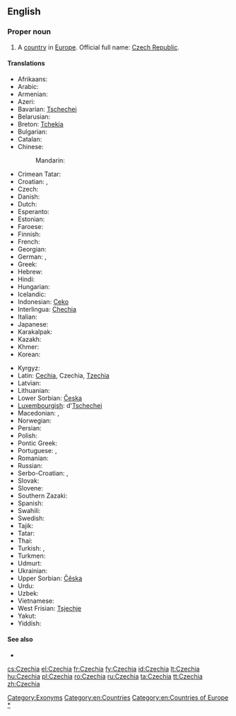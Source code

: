 ==English==
{{wikipedia}}
{{wikipedia|Czech Republic}}
{{wikipedia|Name of the Czech Republic}}

===Proper noun===
{{en-proper noun}}

# A [[country]] in [[Europe]]. Official full name: [[Czech Republic]].

====Translations====
{{trans-top|country in Europe}}
* Afrikaans: {{t-|af|Tsjeggië|xs=Afrikaans}}
* Arabic: {{t-|ar|التشيك|m|tr=al-tshiik}}
* Armenian: {{t-|hy|Չեխիա|tr=Čexia}}
* Azeri: {{t+|az|Çexiya|xs=Azeri}}
* Bavarian: [[Tschechei]]
* Belarusian: {{t-|be|Чэхія|f|tr=Čéxija|xs=Belarusian}}
* Breton: [[Tchekia]]
* Bulgarian: {{t+|bg|Чехия|f|tr=Čéxija}}
* Catalan: {{t+|ca|Txèquia|f}}
* Chinese:
*: Mandarin: {{t-|cmn|捷克|tr=Jiékè|sc=Hani}}
* Crimean Tatar: {{tø|crh|Çehiya}}
* Croatian: {{t+|hr|Češka|f}}, {{t-|hr|Republika Češka|f}}
* Czech: {{t+|cs|Česko|n}}
* Danish: {{t+|da|Tjekkiet}}
* Dutch: {{t+|nl|Tsjechië|n}}
* Esperanto: {{t-|eo|Ĉeĥio|xs=Esperanto}}
* Estonian: {{t+|et|Tšehhi}}
* Faroese: {{t-|fo|Kekkia|n}}
* Finnish: {{t+|fi|Tšekki}}
* French: {{t+|fr|Tchéquie|f}}
* Georgian: {{t-|ka|ჩეხეთი|tr=chekheti|sc=Geor|xs=Georgian}}
* German: {{t+|de|Tschechien|n}}, {{t+|de|Tschechei|f}}
* Greek: {{t+|el|Τσεχία|f|tr=Tsechía}}
* Hebrew: {{t-|he|צ'כיה|f|tr=chekhia}}
* Hindi: {{t+|hi|चेक|tr=cek|xs=Hindi}}
* Hungarian: {{t+|hu|Csehország}}
* Icelandic: {{t+|is|Tékkland}}
* Indonesian: [[Ceko]]
* Interlingua: [[Chechia]]
* Italian: {{t+|it|Cechia|f}}
* Japanese: {{t+|ja|チェコ|tr=Cheko}}
* Karakalpak: {{tø|kaa|Shexiya}}
* Kazakh: {{t-|kk|Чехия|tr=Čexija|sc=Cyrl|xs=Kazakh}}
* Khmer: {{t+|km|ឆែក|tr=chaek|sc=Khmr}}
* Korean: {{t+|ko|체코|tr=Cheko|sc=Hang}}
{{trans-mid}}
* Kyrgyz: {{t-|ky|Чехия|tr=Čexija|sc=Cyrl|xs=Kyrgyz}}
* Latin: [[Cechia]], Czechia, [[Tzechia]]
* Latvian: {{t+|lv|Čehija|f|xs=Latvian}}
* Lithuanian: {{t+|lt|Čekija|f|xs=Lithuanian}}
* Lower Sorbian: [[Česka]] {{f}}
* [[Luxembourgish]]: d'[[Tschechei]]
* Macedonian: {{t+|mk|Чешка|f|tr=Čéška}}, {{t-|mk|Чехија|f|tr=Čéxija}}
* Norwegian: {{t+|no|Tsjekkia}}
* Persian: {{t+|fa|چک|tr=Chek|xs=Persian}}
* Polish: {{t+|pl|Czechy|p}}
* Pontic Greek: {{tø|pnt|Τσεχία}}
* Portuguese: {{t+|pt|Chéquia|f}}, {{t+|pt|Tchéquia|f}}
* Romanian: {{t+|ro|Cehia}}
* Russian: {{t+|ru|Чехия|f|tr=Čéxija}}
* Serbo-Croatian: {{t-|sh|Чешка|f|sc=Cyrl|xs=Serbo-Croatian}},  {{t-|sh|Češka|f|xs=Serbo-Croatian}}
* Slovak: {{t-|sk|Česko|n}}
* Slovene: {{t+|sl|Češka|f}}
* Southern Zazaki: {{tø|diq|Çekıstan}}
* Spanish: {{t+|es|Chequia|f}}
* Swahili: {{t-|sw|Ucheki}}
* Swedish: {{t+|sv|Tjeckien}}
* Tajik: {{t-|tg|Чехия|tr=Čexija|sc=Cyrl|xs=Tajik}}
* Tatar: {{t-|tt|Чехия|tr=Čexija|sc=Cyrl|xs=Tatar}}
* Thai: {{t-|th|เช็ก|tr=chék}}
* Turkish: {{t+|tr|Çek Cumhuriyeti}},  {{t-|tr|Çekya}}
* Turkmen: {{t-|tk|Çehiýa|xs=Turkmen}}
* Udmurt: {{tø|udm|Чехия}}
* Ukrainian: {{t+|uk|Чехія|f|tr=Čéxija|xs=Ukrainian}}
* Upper Sorbian: [[Čěska]] {{f}}
* Urdu: {{t-|ur|چیک|tr=cek|xs=Urdu}}
* Uzbek: {{t-|uz|Chexiya|xs=Uzbek}}
* Vietnamese: {{t-|vi|Séc|xs=Vietnamese}}
* West Frisian: [[Tsjechje]]
* Yakut: {{tø|sah|Чехия|tr=Čexija|sc=Cyrl}}
* Yiddish: {{t-|yi|טשעכיי|f|tr=Tshekhay, Tshekhie, Tshekhia|sc=Hebr|xs=Yiddish}}
{{trans-bottom}}

====See also====
* {{list|en|countries of Europe}}

[[Category:Exonyms]]
[[Category:en:Countries]]
[[Category:en:Countries of Europe]]
[[Category:en:Czechia|*]]

[[cs:Czechia]]
[[el:Czechia]]
[[fr:Czechia]]
[[fy:Czechia]]
[[id:Czechia]]
[[lt:Czechia]]
[[hu:Czechia]]
[[pl:Czechia]]
[[ro:Czechia]]
[[ru:Czechia]]
[[ta:Czechia]]
[[tt:Czechia]]
[[zh:Czechia]]